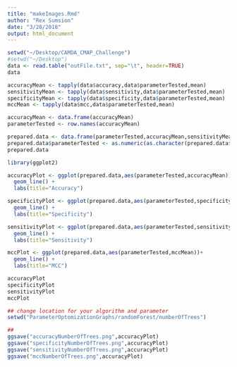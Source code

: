 ```yaml
---
title: "makeImages.Rmd"
author: "Rex Sumsion"
date: "3/28/2018"
output: html_document
---
```



```r
setwd("~/Desktop/CAMDA_CMAP_Challenge")
#setwd("~/Desktop")
data <- read.table("outFile.txt", sep="\t", header=TRUE)
data
```

```r
accuracyMean <- tapply(data$accuracy,data$parameterTested,mean)
sensitivityMean <- tapply(data$sensitivity,data$parameterTested,mean)
specificityMean <- tapply(data$specificity,data$parameterTested,mean)
mccMean <- tapply(data$mcc,data$parameterTested,mean)

accuracyMean <- data.frame(accuracyMean)
parameterTested <- row.names(accuracyMean)

prepared.data <- data.frame(parameterTested,accuracyMean,sensitivityMean,specificityMean,mccMean) 
prepared.data$parameterTested <- as.numeric(as.character(prepared.data$parameterTested))
prepared.data
```

```r
library(ggplot2)

accuracyPlot <- ggplot(prepared.data,aes(parameterTested,accuracyMean))+
  geom_line() +
  labs(title="Accuracy")

specificityPlot <- ggplot(prepared.data,aes(parameterTested,specificityMean))+
  geom_line() +
  labs(title="Specificity")

sensitivityPlot <- ggplot(prepared.data,aes(parameterTested,sensitivityMean))+
  geom_line() +
  labs(title="Sensitivity")

mccPlot <- ggplot(prepared.data,aes(parameterTested,mccMean))+
  geom_line() +
  labs(title="MCC")

accuracyPlot
specificityPlot
sensitivityPlot
mccPlot

```

```r
## change location for your algorithm and parameter
setwd("ParameterOptomizationGraphs/randomForest/numberOfTrees")

## 
ggsave("accuracyNumberOfTrees.png",accuracyPlot)
ggsave("specificityNumberOfTrees.png",accuracyPlot)
ggsave("sensitivityNumberOfTrees.png",accuracyPlot)
ggsave("mccNumberOfTrees.png",accuracyPlot)
```

